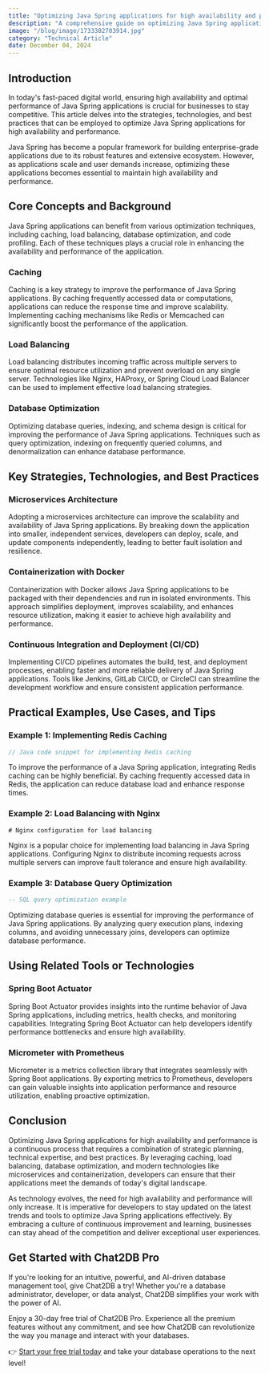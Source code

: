 ```yaml
---
title: "Optimizing Java Spring applications for high availability and performance"
description: "A comprehensive guide on optimizing Java Spring applications for high availability and performance, covering key strategies, technologies, and best practices."
image: "/blog/image/1733302703914.jpg"
category: "Technical Article"
date: December 04, 2024
---
```


## Introduction

In today's fast-paced digital world, ensuring high availability and optimal performance of Java Spring applications is crucial for businesses to stay competitive. This article delves into the strategies, technologies, and best practices that can be employed to optimize Java Spring applications for high availability and performance.

Java Spring has become a popular framework for building enterprise-grade applications due to its robust features and extensive ecosystem. However, as applications scale and user demands increase, optimizing these applications becomes essential to maintain high availability and performance.

## Core Concepts and Background

Java Spring applications can benefit from various optimization techniques, including caching, load balancing, database optimization, and code profiling. Each of these techniques plays a crucial role in enhancing the availability and performance of the application.

### Caching

Caching is a key strategy to improve the performance of Java Spring applications. By caching frequently accessed data or computations, applications can reduce the response time and improve scalability. Implementing caching mechanisms like Redis or Memcached can significantly boost the performance of the application.

### Load Balancing

Load balancing distributes incoming traffic across multiple servers to ensure optimal resource utilization and prevent overload on any single server. Technologies like Nginx, HAProxy, or Spring Cloud Load Balancer can be used to implement effective load balancing strategies.

### Database Optimization

Optimizing database queries, indexing, and schema design is critical for improving the performance of Java Spring applications. Techniques such as query optimization, indexing on frequently queried columns, and denormalization can enhance database performance.

## Key Strategies, Technologies, and Best Practices

### Microservices Architecture

Adopting a microservices architecture can improve the scalability and availability of Java Spring applications. By breaking down the application into smaller, independent services, developers can deploy, scale, and update components independently, leading to better fault isolation and resilience.

### Containerization with Docker

Containerization with Docker allows Java Spring applications to be packaged with their dependencies and run in isolated environments. This approach simplifies deployment, improves scalability, and enhances resource utilization, making it easier to achieve high availability and performance.

### Continuous Integration and Deployment (CI/CD)

Implementing CI/CD pipelines automates the build, test, and deployment processes, enabling faster and more reliable delivery of Java Spring applications. Tools like Jenkins, GitLab CI/CD, or CircleCI can streamline the development workflow and ensure consistent application performance.

## Practical Examples, Use Cases, and Tips

### Example 1: Implementing Redis Caching

```java
// Java code snippet for implementing Redis caching

```

To improve the performance of a Java Spring application, integrating Redis caching can be highly beneficial. By caching frequently accessed data in Redis, the application can reduce database load and enhance response times.

### Example 2: Load Balancing with Nginx

```nginx
# Nginx configuration for load balancing

```

Nginx is a popular choice for implementing load balancing in Java Spring applications. Configuring Nginx to distribute incoming requests across multiple servers can improve fault tolerance and ensure high availability.

### Example 3: Database Query Optimization

```sql
-- SQL query optimization example

```

Optimizing database queries is essential for improving the performance of Java Spring applications. By analyzing query execution plans, indexing columns, and avoiding unnecessary joins, developers can optimize database performance.

## Using Related Tools or Technologies

### Spring Boot Actuator

Spring Boot Actuator provides insights into the runtime behavior of Java Spring applications, including metrics, health checks, and monitoring capabilities. Integrating Spring Boot Actuator can help developers identify performance bottlenecks and ensure high availability.

### Micrometer with Prometheus

Micrometer is a metrics collection library that integrates seamlessly with Spring Boot applications. By exporting metrics to Prometheus, developers can gain valuable insights into application performance and resource utilization, enabling proactive optimization.

## Conclusion

Optimizing Java Spring applications for high availability and performance is a continuous process that requires a combination of strategic planning, technical expertise, and best practices. By leveraging caching, load balancing, database optimization, and modern technologies like microservices and containerization, developers can ensure that their applications meet the demands of today's digital landscape.

As technology evolves, the need for high availability and performance will only increase. It is imperative for developers to stay updated on the latest trends and tools to optimize Java Spring applications effectively. By embracing a culture of continuous improvement and learning, businesses can stay ahead of the competition and deliver exceptional user experiences.

## Get Started with Chat2DB Pro

If you're looking for an intuitive, powerful, and AI-driven database management tool, give Chat2DB a try! Whether you're a database administrator, developer, or data analyst, Chat2DB simplifies your work with the power of AI.

Enjoy a 30-day free trial of Chat2DB Pro. Experience all the premium features without any commitment, and see how Chat2DB can revolutionize the way you manage and interact with your databases.

👉 [Start your free trial today](https://chat2db.ai/pricing) and take your database operations to the next level!
